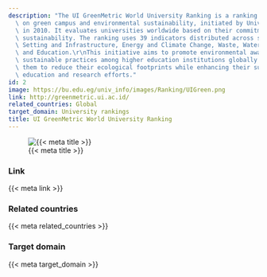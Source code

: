 ```yaml
---
description: "The UI GreenMetric World University Ranking is a ranking system focused\
  \ on green campus and environmental sustainability, initiated by Universitas Indonesia\
  \ in 2010. It evaluates universities worldwide based on their commitment to environmental\
  \ sustainability. The ranking uses 39 indicators distributed across six main criteria:\
  \ Setting and Infrastructure, Energy and Climate Change, Waste, Water, Transportation,\
  \ and Education.\r\nThis initiative aims to promote environmental awareness and\
  \ sustainable practices among higher education institutions globally and encourages\
  \ them to reduce their ecological footprints while enhancing their sustainability\
  \ education and research efforts."
id: 2
image: https://bu.edu.eg/univ_info/images/Ranking/UIGreen.png
link: http://greenmetric.ui.ac.id/
related_countries: Global
target_domain: University rankings
title: UI GreenMetric World University Ranking
---
```


![{{< meta title >}}]({{< meta image >}})

### Link

{{< meta link >}}

### Related countries

{{< meta related_countries >}}

### Target domain

{{< meta target_domain >}}

